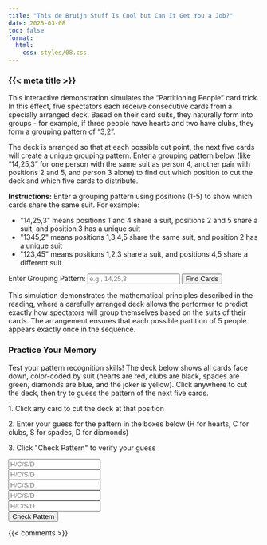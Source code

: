 ```yaml
---
title: "This de Bruijn Stuff Is Cool but Can It Get You a Job?"
date: 2025-03-08
toc: false
format:
  html:
    css: styles/08.css
---
```


### {{< meta title >}}

This interactive demonstration simulates the "Partitioning People" card trick. In this effect, five spectators each receive consecutive cards from a specially arranged deck. Based on their card suits, they naturally form into groups - for example, if three people have hearts and two have clubs, they form a grouping pattern of "3,2".

The deck is arranged so that at each possible cut point, the next five cards will create a unique grouping pattern. Enter a grouping pattern below (like "14,25,3" for one person with the same suit as person 4, another pair with positions 2 and 5, and person 3 alone) to find out which position to cut the deck and which five cards to distribute.

```{=html}
<div class="partition-calculator">
  <div class="instructions">
    <p><strong>Instructions:</strong> Enter a grouping pattern using positions (1-5) to show which cards share the same suit. For example:</p>
    <ul>
      <li>"14,25,3" means positions 1 and 4 share a suit, positions 2 and 5 share a suit, and position 3 has a unique suit</li>
      <li>"1345,2" means positions 1,3,4,5 share the same suit, and position 2 has a unique suit</li>
      <li>"123,45" means positions 1,2,3 share a suit, and positions 4,5 share a different suit</li>
    </ul>
  </div>
  
  <div class="input-area">
    <label for="grouping-input">Enter Grouping Pattern:</label>
    <input type="text" id="grouping-input" placeholder="e.g., 14,25,3">
    <button id="calculate-btn" class="btn btn-primary">Find Cards</button>
  </div>
  
  <div class="result-area" id="result-area">
    <div class="result-message" id="result-message"></div>
    <div class="cards-display" id="cards-display"></div>
  </div>
</div>

<script>
document.addEventListener('DOMContentLoaded', function() {
  // Card deck in the special arrangement that ensures each grouping pattern appears exactly once
  const orderedDeck = [
    'AD', '2D', '3D', '4D', '5D', 'AC', '3H', '2H', 'AH', '3C',
    '2C', '7D', '6D', '6C', '5C', '4C', '4H', '7C', '5H', '8C',
    'AS', '6H', '7H', '2S', '8D', '4S', '3S', '9D', '6S', '5S',
    '8H', '7S', 'KD', 'QD', '9C', '9H', '9S', '8S', 'TC', 'TH',
    'TS', 'JH', 'JD', 'QH', 'JS', 'JC', 'KH', 'QS', 'JK', 'QC',
    'TD', 'KC'
  ];
  
  // Elements
  const groupingInput = document.getElementById('grouping-input');
  const calculateBtn = document.getElementById('calculate-btn');
  const resultMessage = document.getElementById('result-message');
  const cardsDisplay = document.getElementById('cards-display');
  
  // Function to get grouping pattern for a sequence of 5 cards
  function getGroupingPattern(cards) {
    // Get suits of the cards
    const suits = cards.map(card => card.charAt(1));
    
    // Create map of suit to positions
    const suitGroups = {};
    suits.forEach((suit, i) => {
      if (!suitGroups[suit]) suitGroups[suit] = [];
      suitGroups[suit].push(i + 1); // Convert to 1-based position
    });
    
    // Sort positions within each suit group
    for (let suit in suitGroups) {
      suitGroups[suit].sort((a, b) => a - b);
    }
    
    // Convert to array of position groups, sorted by first position
    const groups = Object.values(suitGroups)
      .sort((a, b) => a[0] - b[0])
      .map(group => group.join(''));
    
    return groups.join(',');
  }
  
  // Function to normalize a grouping pattern
  function normalizePattern(pattern) {
    // Split into groups and sort positions within each group
    const groups = pattern.split(',').map(group => 
      group.split('').map(Number).sort((a,b) => a-b).join('')
    );
    // Sort groups by first position in each group
    return groups.sort((a,b) => parseInt(a[0]) - parseInt(b[0])).join(',');
  }

  // Function to get 5 cards starting at a position, handling wraparound
  function getFiveCards(startPos) {
    const cards = [];
    for (let i = 0; i < 5; i++) {
      const pos = (startPos + i) % orderedDeck.length;
      cards.push(orderedDeck[pos]);
    }
    return cards;
  }

  // Function to find cut position for a given grouping pattern
  function findCutPosition(targetPattern) {
    const normalizedTarget = normalizePattern(targetPattern);
    
    // Check all possible positions, including wraparound
    for (let i = 0; i < orderedDeck.length; i++) {
      const cards = getFiveCards(i);
      const pattern = getGroupingPattern(cards);
      if (normalizePattern(pattern) === normalizedTarget) {
        return i;
      }
    }
    return -1;
  }
  
  // Function to get card details
  function getCardDetails(cardCode) {
    if (cardCode === 'JK') {
      return { value: 'JK', suit: '', valueName: 'Joker', suitName: '', color: 'red' };
    }
    
    const value = cardCode.charAt(0);
    const suit = cardCode.charAt(1);
    
    let valueName;
    switch(value) {
      case 'A': valueName = 'Ace'; break;
      case 'T': valueName = '10'; break;
      case 'J': valueName = 'Jack'; break;
      case 'Q': valueName = 'Queen'; break;
      case 'K': valueName = 'King'; break;
      default: valueName = value;
    }
    
    let suitName, color;
    switch(suit) {
      case 'H': suitName = 'Hearts'; color = 'red'; break;
      case 'D': suitName = 'Diamonds'; color = 'red'; break;
      case 'C': suitName = 'Clubs'; color = 'black'; break;
      case 'S': suitName = 'Spades'; color = 'black'; break;
      default: suitName = suit; color = 'black';
    }
    
    return { value, suit, valueName, suitName, color };
  }
  
  // Function to calculate and display the cards
  function calculateCards() {
    const groupingPattern = groupingInput.value.trim();
    
    // Validate input format
    const isValidFormat = /^[1-5]+(?:,[1-5]+)*$/.test(groupingPattern);
    if (!isValidFormat) {
      resultMessage.textContent = 'Invalid format. Use numbers 1-5 separated by commas.';
      cardsDisplay.innerHTML = '';
      return;
    }
    
    // Check if all positions 1-5 are used exactly once
    const positions = groupingPattern.replace(/,/g, '').split('').map(Number).sort();
    if (positions.join('') !== '12345') {
      resultMessage.textContent = 'Invalid pattern. Use each position (1-5) exactly once.';
      cardsDisplay.innerHTML = '';
      return;
    }
    
    const cutPosition = findCutPosition(groupingPattern);
    if (cutPosition === -1) {
      resultMessage.textContent = 'This grouping pattern does not appear in the deck sequence.';
      cardsDisplay.innerHTML = '';
      return;
    }
    
    const cards = getFiveCards(cutPosition);
    
    // Display the result
    resultMessage.textContent = `Cut the deck at position ${cutPosition + 1} and deal these 5 cards in order:`;
    
    // Create card display
    cardsDisplay.innerHTML = '';
    cards.forEach((card, index) => {
      const cardDetails = getCardDetails(card);
      
      const cardElement = document.createElement('div');
      cardElement.className = 'card';
      
      const positionLabel = document.createElement('div');
      positionLabel.className = 'position-label';
      positionLabel.textContent = `Position ${index + 1}`;
      
      const cardContent = document.createElement('div');
      cardContent.className = 'card-content';
      cardContent.style.color = cardDetails.color;
      cardContent.innerHTML = `${cardDetails.valueName}${cardDetails.suitName ? `<br>of<br>${cardDetails.suitName}` : ''}`;
      
      const cardCode = document.createElement('div');
      cardCode.className = 'card-code';
      cardCode.textContent = card;
      
      cardElement.appendChild(positionLabel);
      cardElement.appendChild(cardContent);
      cardElement.appendChild(cardCode);
      
      cardsDisplay.appendChild(cardElement);
    });
    
    // Explain the grouping
    const explanation = document.createElement('div');
    explanation.className = 'explanation';
    explanation.innerHTML = `<p>These cards will naturally group into the pattern ${groupingPattern} based on their suits.</p>`;
    cardsDisplay.appendChild(explanation);
  }
  
  // Event listeners
  calculateBtn.addEventListener('click', calculateCards);
  
  groupingInput.addEventListener('keypress', function(e) {
    if (e.key === 'Enter') {
      calculateCards();
    }
  });
});
</script>
```

This simulation demonstrates the mathematical principles described in the reading, where a carefully arranged deck allows the performer to predict exactly how spectators will group themselves based on the suits of their cards. The arrangement ensures that each possible partition of 5 people appears exactly once in the sequence.

### Practice Your Memory

Test your pattern recognition skills! The deck below shows all cards face down, color-coded by suit (hearts are red, clubs are black, spades are green, diamonds are blue, and the joker is yellow). Click anywhere to cut the deck, then try to guess the pattern of the next five cards.

```{=html}
<div class="practice-deck">
  <div class="instructions">
    <p>1. Click any card to cut the deck at that position</p>
    <p>2. Enter your guess for the pattern in the boxes below (H for hearts, C for clubs, S for spades, D for diamonds)</p>
    <p>3. Click "Check Pattern" to verify your guess</p>
  </div>
  
  <div class="deck-display" id="practice-deck"></div>
  
  <div class="guess-area">
    <div class="guess-boxes">
      <div class="guess-box" data-position="Position 1">
        <input type="text" maxlength="1" placeholder="H/C/S/D">
      </div>
      <div class="guess-box" data-position="Position 2">
        <input type="text" maxlength="1" placeholder="H/C/S/D">
      </div>
      <div class="guess-box" data-position="Position 3">
        <input type="text" maxlength="1" placeholder="H/C/S/D">
      </div>
      <div class="guess-box" data-position="Position 4">
        <input type="text" maxlength="1" placeholder="H/C/S/D">
      </div>
      <div class="guess-box" data-position="Position 5">
        <input type="text" maxlength="1" placeholder="H/C/S/D">
      </div>
    </div>
    <button id="check-pattern" class="btn btn-primary">Check Pattern</button>
    <div id="pattern-result" class="result-message"></div>
  </div>
</div>

<script>
document.addEventListener('DOMContentLoaded', function() {
  const practiceDeck = document.getElementById('practice-deck');
  const checkButton = document.getElementById('check-pattern');
  const patternResult = document.getElementById('pattern-result');
  const guessBoxes = document.querySelectorAll('.guess-box input');
  
  let selectedPosition = -1;
  
  // Same deck sequence as before
  const orderedDeck = [
    'AD', '2D', '3D', '4D', '5D', 'AC', '3H', '2H', 'AH', '3C',
    '2C', '7D', '6D', '6C', '5C', '4C', '4H', '7C', '5H', '8C',
    'AS', '6H', '7H', '2S', '8D', '4S', '3S', '9D', '6S', '5S',
    '8H', '7S', 'KD', 'QD', '9C', '9H', '9S', '8S', 'TC', 'TH',
    'TS', 'JH', 'JD', 'QH', 'JS', 'JC', 'KH', 'QS', 'JK', 'QC',
    'TD', 'KC'
  ];
  
  // Function to get suit class for a card
  function getSuitClass(card) {
    if (card === 'JK') return 'joker';
    const suit = card.charAt(1);
    switch(suit) {
      case 'H': return 'hearts';
      case 'D': return 'diamonds';
      case 'C': return 'clubs';
      case 'S': return 'spades';
      default: return '';
    }
  }
  
  // Display the deck
  orderedDeck.forEach((card, index) => {
    const cardBack = document.createElement('div');
    cardBack.className = `card-back ${getSuitClass(card)}`;
    cardBack.textContent = index + 1;
    cardBack.dataset.position = index;
    
    cardBack.addEventListener('click', () => {
      // Remove previous selection
      document.querySelectorAll('.card-back').forEach(c => c.classList.remove('selected-cut'));
      // Add selection to clicked card
      cardBack.classList.add('selected-cut');
      selectedPosition = index;
      
      // Clear previous guess and result
      guessBoxes.forEach(box => box.value = '');
      patternResult.textContent = '';
    });
    
    practiceDeck.appendChild(cardBack);
  });
  
  // Function to get 5 cards starting at a position (with wraparound)
  function getFiveCards(startPos) {
    const cards = [];
    for (let i = 0; i < 5; i++) {
      const pos = (startPos + i) % orderedDeck.length;
      cards.push(orderedDeck[pos]);
    }
    return cards;
  }
  
  // Check button handler
  checkButton.addEventListener('click', () => {
    if (selectedPosition === -1) {
      patternResult.textContent = 'Please select a position in the deck first!';
      return;
    }
    
    const userGuess = Array.from(guessBoxes).map(box => box.value.toUpperCase()).join('');
    if (!/^[HCSD]{5}$/.test(userGuess)) {
      patternResult.textContent = 'Please enter H, C, S, or D for each position.';
      return;
    }
    
    const actualCards = getFiveCards(selectedPosition);
    const actualPattern = actualCards.map(card => card === 'JK' ? 'J' : card.charAt(1)).join('');
    
    if (userGuess === actualPattern) {
      patternResult.className = 'result-message success';
      patternResult.textContent = 'Correct! The actual cards are: ' + actualCards.join(', ');
    } else {
      patternResult.className = 'result-message error';
      patternResult.textContent = 'Not quite. The actual cards are: ' + actualCards.join(', ') + 
        '. Try to find the pattern in these cards!';
    }
  });
});
</script>
```

{{< comments >}}